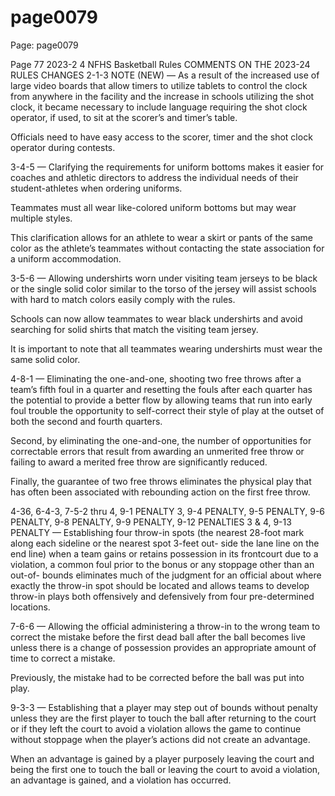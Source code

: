
# page0079

Page: page0079

Page 77 2023-2 4 NFHS Basketball Rules COMMENTS ON THE 2023-24 RULES CHANGES 2-1-3 NOTE (NEW) — As a result of the increased use of large video boards that allow timers to utilize tablets to control the clock from anywhere in the facility and the increase in schools utilizing the shot clock, it became necessary to include language requiring the shot clock operator, if used, to sit at the scorer’s and timer’s table.

Officials need to have easy access to the scorer, timer and the shot clock operator during contests.

3-4-5 — Clarifying the requirements for uniform bottoms makes it easier for coaches and athletic directors to address the individual needs of their student-athletes when ordering uniforms.

Teammates must all wear like-colored uniform bottoms but may wear multiple styles.

This clarification allows for an athlete to wear a skirt or pants of the same color as the athlete’s teammates without contacting the state association for a uniform accommodation.

3-5-6 — Allowing undershirts worn under visiting team jerseys to be black or the single solid color similar to the torso of the jersey will assist schools with hard to match colors easily comply with the rules.

Schools can now allow teammates to wear black undershirts and avoid searching for solid shirts that match the visiting team jersey.

It is important to note that all teammates wearing undershirts must wear the same solid color.

4-8-1 — Eliminating the one-and-one, shooting two free throws after a team’s fifth foul in a quarter and resetting the fouls after each quarter has the potential to provide a better flow by allowing teams that run into early foul trouble the opportunity to self-correct their style of play at the outset of both the second and fourth quarters.

Second, by eliminating the one-and-one, the number of opportunities for correctable errors that result from awarding an unmerited free throw or failing to award a merited free throw are significantly reduced.

Finally, the guarantee of two free throws eliminates the physical play that has often been associated with rebounding action on the first free throw.

4-36, 6-4-3, 7-5-2 thru 4, 9-1 PENALTY 3, 9-4 PENALTY, 9-5 PENALTY, 9-6 PENALTY, 9-8 PENALTY, 9-9 PENALTY, 9-12 PENALTIES 3 & 4, 9-13 PENALTY — Establishing four throw-in spots (the nearest 28-foot mark along each sideline or the nearest spot 3-feet out- side the lane line on the end line) when a team gains or retains possession in its frontcourt due to a violation, a common foul prior to the bonus or any stoppage other than an out-of- bounds eliminates much of the judgment for an official about where exactly the throw-in spot should be located and allows teams to develop throw-in plays both offensively and defensively from four pre-determined locations.

7-6-6 — Allowing the official administering a throw-in to the wrong team to correct the mistake before the first dead ball after the ball becomes live unless there is a change of possession provides an appropriate amount of time to correct a mistake.

Previously, the mistake had to be corrected before the ball was put into play.

9-3-3 — Establishing that a player may step out of bounds without penalty unless they are the first player to touch the ball after returning to the court or if they left the court to avoid a violation allows the game to continue without stoppage when the player’s actions did not create an advantage.

When an advantage is gained by a player purposely leaving the court and being the first one to touch the ball or leaving the court to avoid a violation, an advantage is gained, and a violation has occurred.
  